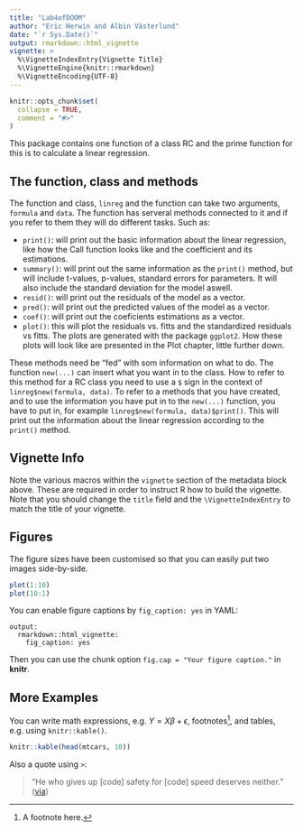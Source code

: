 ```yaml
---
title: "Lab4ofDOOM"
author: "Eric Herwin and Albin Västerlund"
date: "`r Sys.Date()`"
output: rmarkdown::html_vignette
vignette: >
  %\VignetteIndexEntry{Vignette Title}
  %\VignetteEngine{knitr::rmarkdown}
  %\VignetteEncoding{UTF-8}
---
```


```r
knitr::opts_chunk$set(
  collapse = TRUE,
  comment = "#>"
)
```

This package contains one function of a class RC and the prime function for this is to calculate a linear regression. 

## The function, class and methods

The function and class, `linreg` and the function can take two arguments, `formula` and `data`. The function has serveral methods connected to it and if you refer to them they will do different tasks. Such as:

- `print()`: will print out the basic information about the linear regression, like how the Call function looks like and the coefficient and its estimations.
- `summary()`: will print out the same information as the `print()` method, but will include t-values, p-values, standard errors for parameters. It will also include the standard deviation for the model aswell.
- `resid()`: will print out the residuals of the model as a vector.
- `pred()`: will print out the predicted values of the model as a vector.
- `coef()`: will print out the coeficients estimations as a vector.
- `plot()`: this will plot the residuals vs. fitts and the standardized residuals vs fitts. The plots are generated with the package `ggplot2`. How these plots will look like are presented in the Plot chapter, little further down.

These methods need be "fed" with som information on what to do. The function `new(...)` can insert what you want in to the class. How to refer to this method for a RC class you need to use a `$` sign in the context of `linreg$new(formula, data)`. To refer to a methods that you have created, and to use the information you have put in to the `new(...)` function, you have to put in, for example `linreg$new(formula, data)$print()`. This will print out the information about the linear regression according to the `print()` method.


## Vignette Info

Note the various macros within the `vignette` section of the metadata block above. These are required in order to instruct R how to build the vignette. Note that you should change the `title` field and the `\VignetteIndexEntry` to match the title of your vignette.

## Figures

The figure sizes have been customised so that you can easily put two images side-by-side. 

```r
plot(1:10)
plot(10:1)
```

You can enable figure captions by `fig_caption: yes` in YAML:

    output:
      rmarkdown::html_vignette:
        fig_caption: yes

Then you can use the chunk option `fig.cap = "Your figure caption."` in **knitr**.

## More Examples

You can write math expressions, e.g. $Y = X\beta + \epsilon$, footnotes^[A footnote here.], and tables, e.g. using `knitr::kable()`.

```r
knitr::kable(head(mtcars, 10))
```

Also a quote using `>`:

> "He who gives up [code] safety for [code] speed deserves neither."
([via](https://twitter.com/hadleywickham/status/504368538874703872))
